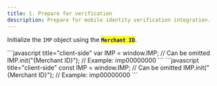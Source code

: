 ```yaml
---
title: 1. Prepare for verification
description: Prepare for mobile identity verification integration.
---
```





Initialize the `IMP` object using the <mark style="color:blue;">**`Merchant ID`**</mark>.

<Tabs>
<Tab title="JavaScript">
```javascript title="client-side"
var IMP = window.IMP; // Can be omitted
IMP.init("{Merchant ID}"); // Example: imp00000000
```


</Tab>

<Tab title="JS ES Next">
```javascript title="client-side"
const IMP = window.IMP; // Can be omitted
IMP.init("{Merchant ID}"); // Example: imp00000000
```


</Tab>
</Tabs>
